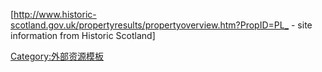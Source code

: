 [http://www.historic-scotland.gov.uk/propertyresults/propertyoverview.htm?PropID=PL_{{{1}}} {{PAGENAME}} - site information from Historic Scotland] [[Category:蘇格蘭歷史性財產|{{PAGENAME}}]]<noinclude>
{{DEFAULTSORT:{{PAGENAME}}}}
[[Category:外部资源模板]]
</noinclude>